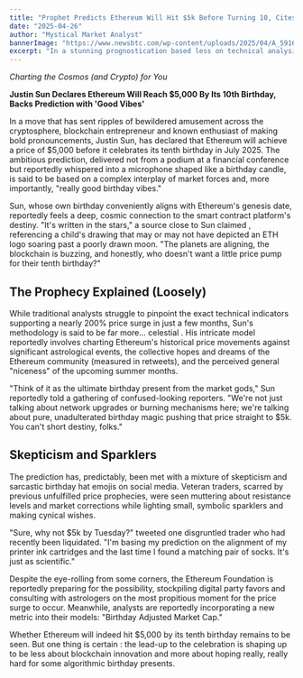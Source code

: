 ```yaml
---
title: "Prophet Predicts Ethereum Will Hit $5k Before Turning 10, Cites 'Birthday Magic'"
date: "2025-04-26"
author: "Mystical Market Analyst"
bannerImage: "https://www.newsbtc.com/wp-content/uploads/2025/04/A_5916e4.png?w=1080" thumbnailImage: "https://www.newsbtc.com/wp-content/uploads/2025/04/A_5916e4.png?w=1080" category: "Astrology"
excerpt: "In a stunning prognostication based less on technical analysis and more on astrological alignment with its upcoming tenth birthday, a prominent figure foresees a massive surge for Ethereum."
---
```


*Charting the Cosmos (and Crypto) for You*

**Justin Sun Declares Ethereum Will Reach $5,000 By Its 10th Birthday, Backs Prediction with 'Good Vibes'**

In a move that has sent ripples of bewildered amusement across the cryptosphere, blockchain entrepreneur and known enthusiast of making bold pronouncements, Justin Sun, has declared that Ethereum will achieve a price of $5,000 before it celebrates its tenth birthday in July 2025. The ambitious prediction, delivered not from a podium at a financial conference but reportedly whispered into a microphone shaped like a birthday candle, is said to be based on a complex interplay of market forces and, more importantly, "really good birthday vibes."

Sun, whose own birthday conveniently aligns with Ethereum's genesis date, reportedly feels a deep, cosmic connection to the smart contract platform's destiny. "It's written in the stars," a source close to Sun
claimed
,
referencing
a child's drawing that may or may not have depicted an ETH logo soaring past a poorly drawn moon. "The planets are aligning, the
blockchain
is buzzing, and honestly, who doesn't want a little price pump for their tenth birthday?"

## The Prophecy Explained (Loosely)

While traditional analysts
struggle
to pinpoint the exact technical indicators supporting a nearly 200% price surge in just a few months, Sun's methodology is said to be far more...
celestial
. His intricate model reportedly involves charting Ethereum's historical price movements against significant astrological events, the collective hopes and dreams of the Ethereum community (measured in retweets), and the perceived general "niceness" of the upcoming summer months.

"Think of it as the ultimate birthday present from the market gods," Sun
reportedly
told a gathering of
confused-looking
reporters. "We're not just talking about network upgrades or burning mechanisms here; we're talking about pure, unadulterated birthday magic pushing that price straight to $5k. You can't short destiny, folks."

## Skepticism and Sparklers

The prediction has, predictably, been met with a mixture of
skepticism
and sarcastic birthday hat emojis on social media.
Veteran
traders, scarred by previous unfulfilled price prophecies, were seen
muttering
about resistance levels and market corrections while lighting small,
symbolic
sparklers and making cynical wishes.

"Sure, why not $5k by Tuesday?" tweeted one
disgruntled
trader who had recently been liquidated. "I'm basing my prediction on the alignment of my printer ink cartridges and the last time I found a matching pair of socks. It's just as scientific."

Despite the eye-rolling from some corners, the Ethereum Foundation is reportedly
preparing
for the possibility,
stockpiling
digital party favors and
consulting
with
astrologers
on the most propitious moment for the price surge to occur. Meanwhile,
analysts
are reportedly
incorporating
a new metric into their models: "Birthday Adjusted
Market
Cap."

Whether Ethereum will indeed hit $5,000 by its tenth birthday remains to be seen. But one thing is
certain
: the lead-up to the celebration is shaping up to be less about blockchain innovation and more about
hoping
really, really hard for some algorithmic birthday presents.
